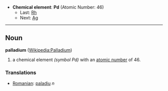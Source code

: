 *'''Chemical element''': '''Pd''' (Atomic Number: 46)
**Last: [[Rhodium|Rh]]
**Next: [[Silver|Ag]]
----
== Noun ==
'''palladium''' ([[en:Palladium|Wikipedia:Palladium]])

# a chemical element ''(symbol Pd)'' with an [[atomic number]] of 46.

===Translations===
*[[Romanian]]: [[paladiu]] ''n''